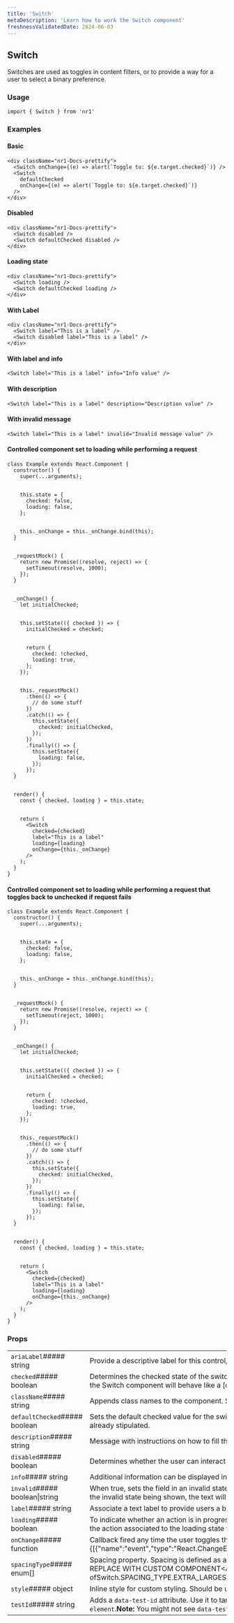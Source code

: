 ```yaml
---
title: 'Switch'
metaDescription: 'Learn how to work the Switch component'
freshnessValidatedDate: 2024-06-03
---
```

## Switch

Switches are used as toggles in content filters, or to provide a way for a user to select a binary preference.

### Usage

```
import { Switch } from 'nr1'
```



### Examples

#### Basic

```
<div className="nr1-Docs-prettify">
  <Switch onChange={(e) => alert(`Toggle to: ${e.target.checked}`)} />
  <Switch
    defaultChecked
    onChange={(e) => alert(`Toggle to: ${e.target.checked}`)}
  />
</div>
```



#### Disabled

```
<div className="nr1-Docs-prettify">
  <Switch disabled />
  <Switch defaultChecked disabled />
</div>
```



#### Loading state

```
<div className="nr1-Docs-prettify">
  <Switch loading />
  <Switch defaultChecked loading />
</div>
```



#### With Label

```
<div className="nr1-Docs-prettify">
  <Switch label="This is a label" />
  <Switch disabled label="This is a label" />
</div>
```



#### With label and info

```
<Switch label="This is a label" info="Info value" />
```



#### With description

```
<Switch label="This is a label" description="Description value" />
```



#### With invalid message

```
<Switch label="This is a label" invalid="Invalid message value" />
```



#### Controlled component set to loading while performing a request

```
class Example extends React.Component {
  constructor() {
    super(...arguments);


    this.state = {
      checked: false,
      loading: false,
    };


    this._onChange = this._onChange.bind(this);
  }


  _requestMock() {
    return new Promise((resolve, reject) => {
      setTimeout(resolve, 1000);
    });
  }


  _onChange() {
    let initialChecked;


    this.setState(({ checked }) => {
      initialChecked = checked;


      return {
        checked: !checked,
        loading: true,
      };
    });


    this._requestMock()
      .then(() => {
        // do some stuff
      })
      .catch(() => {
        this.setState({
          checked: initialChecked,
        });
      })
      .finally(() => {
        this.setState({
          loading: false,
        });
      });
  }


  render() {
    const { checked, loading } = this.state;


    return (
      <Switch
        checked={checked}
        label="This is a label"
        loading={loading}
        onChange={this._onChange}
      />
    );
  }
}
```



#### Controlled component set to loading while performing a request that toggles back to unchecked if request fails

```
class Example extends React.Component {
  constructor() {
    super(...arguments);


    this.state = {
      checked: false,
      loading: false,
    };


    this._onChange = this._onChange.bind(this);
  }


  _requestMock() {
    return new Promise((resolve, reject) => {
      setTimeout(reject, 1000);
    });
  }


  _onChange() {
    let initialChecked;


    this.setState(({ checked }) => {
      initialChecked = checked;


      return {
        checked: !checked,
        loading: true,
      };
    });


    this._requestMock()
      .then(() => {
        // do some stuff
      })
      .catch(() => {
        this.setState({
          checked: initialChecked,
        });
      })
      .finally(() => {
        this.setState({
          loading: false,
        });
      });
  }


  render() {
    const { checked, loading } = this.state;


    return (
      <Switch
        checked={checked}
        label="This is a label"
        loading={loading}
        onChange={this._onChange}
      />
    );
  }
}
```



### Props

|                                |                                                                                                                                                                                                                                                                                                                                                                                                                                                            |
| ------------------------------ | ---------------------------------------------------------------------------------------------------------------------------------------------------------------------------------------------------------------------------------------------------------------------------------------------------------------------------------------------------------------------------------------------------------------------------------------------------------- |
| `ariaLabel`##### string        | Provide a descriptive label for this control, e.g. "Switch view".                                                                                                                                                                                                                                                                                                                                                                                          |
| `checked`##### boolean         | Determines the checked state of the switch, where `true` corresponds to the switch appearing to be switched "on", and a `false` value to the switch appearing to be "off".When `checked` is defined, the Switch component will behave like a \[controlled component]INSERTLINKhttps&#x3A;//reactjs.org/docs/forms.html#controlled-components.                                                                                                              |
| `className`##### string        | Appends class names to the component. Should be used only for positioning and spacing purposes.                                                                                                                                                                                                                                                                                                                                                            |
| `defaultChecked`##### boolean  | Sets the default checked value for the switch when operating as an \[uncontrolled component]INSERTLINKhttps&#x3A;//reactjs.org/docs/uncontrolled-components.html.ie. Where the `checked` prop is not already stipulated.                                                                                                                                                                                                                                   |
| `description`##### string      | Message with instructions on how to fill the form field.                                                                                                                                                                                                                                                                                                                                                                                                   |
| `disabled`##### boolean        | Determines whether the user can interact with the switch, or if it should be rendered in a disabled state.                                                                                                                                                                                                                                                                                                                                                 |
| `info`##### string             | Additional information can be displayed in an info tooltip next to the Label.                                                                                                                                                                                                                                                                                                                                                                              |
| `invalid`##### boolean\|string | When true, sets the field in an invalid state, in order to notify the user attention is needed over this particular field. This property can be a `boolean` field or a `string`. When it is a `string`, as well as the invalid state being shown, the text will be shown below.                                                                                                                                                                            |
| `label`##### string            | Associate a text label to provide users a brief title or explanation for the setting controlled by the switch. The label will be positioned on the left side of the switch.                                                                                                                                                                                                                                                                                |
| `loading`##### boolean         | To indicate whether an action is in progress, especially in the case that it takes more than 1 second to complete, you should display the loading state. The switch is not interactive while loading.If the action associated to the loading state fails, the checked property should be set back to its previous value.                                                                                                                                   |
| `onChange`##### function       | Callback fired any time the user toggles the switch. The current checked state can be evaluated in the callback via `event.target.checked`.&lt;FunctionDefinition returnValue=&#x7B;\[]} arguments=&#x7B;\[&#x7B;"name":"event","type":"React.ChangeEvent","description":""}]} />                                                                                                                                                                          |
| `spacingType`##### enum\[]     | Spacing property. Spacing is defined as a tuple of zero to four values, which follow the same conventions as CSS properties like `margin` or `padding`. To omit a value, use `SPACING_TYPE.OMIT`.##### REPLACE WITH CUSTOM COMPONENT&lt;Array of##### REPLACE WITH CUSTOM COMPONENT&lt;One ofSwitch.SPACING_TYPE.EXTRA_LARGESwitch.SPACING_TYPE.LARGESwitch.SPACING_TYPE.MEDIUMSwitch.SPACING_TYPE.NONESwitch.SPACING_TYPE.OMITSwitch.SPACING_TYPE.SMALL>> |
| `style`##### object            | Inline style for custom styling. Should be used only for positioning and spacing purposes.                                                                                                                                                                                                                                                                                                                                                                 |
| `testId`##### string           | Adds a `data-test-id` attribute. Use it to target the component in unit and E2E tests.For a test id to be valid, prefix it with your nerdpack id, followed up by a dot.For example, `my-nerdpack.some-element`.**Note:** You might not see `data-test-id` attributes as they are removed from the DOM, to debug them pass a `e2e-test` query parameter to the URL.                                                                                         |